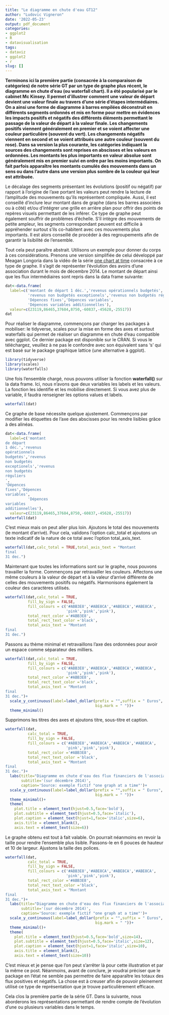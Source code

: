 ```yaml
---
title: "Le diagramme en chute d'eau GT12"
author: "Ludovic Vigneron"
date: '2022-05-23'
output: pdf_document
categories:
- ggplot2
- R
- datavisualisation
tags:
- dataviz
- ggplot2
- r
slug: []
---
```


**Terminons ici la première partie (consacrée à la comparaison de catégories) de notre série GT par un type de graphe plus récent, le diagramme en chute d'eau (ou waterfall chart). Il a été popularisé par le cabinet Mc Kinsey. Il permet d'illustrer comment une valeur de départ devient une valeur finale au travers d'une série d'étapes intermédiaires. On a ainsi une forme de diagramme à barres empilées déconstruit en différents segments ordonnés et mis en forme pour mettre en évidences les impacts positifs et négatifs des différents éléments permettant le passage de la valeur de départ à la valeur finale. Les changements positifs viennent généralement en premier et se voient affecter une couleur particulière (souvent du vert). Les changements négatifs viennent en second et se voient attribués une autre couleur (souvent du rose). Dans sa version la plus courante, les catégories indiquant la sources des changements sont reprises en abscisses et les valeurs en ordonnées. Les montants les plus importants en valeur absolue sont généralement mis en premier suivi en ordre par les moins importants. On fait parfois apparaître les montants cumulés des mouvements dans un sens ou dans l'autre dans une version plus sombre de la couleur qui leur est attribuée.**

Le décalage des segments présentant les évolutions (positif ou négatif) par rapport à l'origine de l'axe portant les valeurs peut rendre la lecture de l'amplitude des mouvements qu'ils représentent compliquée. Aussi, il est conseillé d'inclure leur montant dans de graphe (dans les barres associées ou à côté) et/ou d'intégrer une grille en arrière plan pour offrir des points de repères visuels permettant de les inférer. Ce type de graphe peut également souffrir de problèmes d'échelle. S'il intègre des mouvements de petite ampleur, les segments correspondant peuvent est difficile à appréhender surtout s'ils co-habitent avec ces mouvements plus importants. Il est alors conseillé de procéder à des regroupements afin de garantir la lisibilité de l'ensemble.

Tout cela peut paraître abstrait. Utilisons un exemple pour donner du corps à ces considérations. Prenons une version simplifiée de celui développé par Meagan Longoria dans la vidéo de la série [one chart at time](https://www.youtube.com/watch?v=e8K-mx195tM&t=137s) consacrée à ce type de graphe. Il s'agit de représenter l'évolution des avoirs d'une association durant le mois de décembre 2014. Le montant de départ ainsi que les flux intermédiaires sont repris dans la data frame suivante:

```r
dat<-data.frame(
  label=c('montant de départ 1 déc.','revenus opérationnels budgetés',
          'revenus non budgetés exceptionels','revenus non budgetés réguliers',
          'Dépences fixes','Dépences variables',
          'Dépences variables additionnelles'),
  valeur=c(23119,86465,37684,8750,-60837,-45628,-25517))
dat
```

Pour réaliser le diagramme, commençons par charger les packages à mobiliser: le tidyverse, scales pour la mise en forme des axes et surtout waterfalls qui permet de réaliser un diagramme en chute d'eau compatible avec ggplot. Ce dernier package est disponible sur le CRAN. Si vous le téléchargez, veuillez à ne pas le confondre avec son équivalent sans 's' qui est basé sur le package graphique lattice (une alternative à ggplot).

```r
library(tidyverse)
library(scales)
library(waterfalls)
```

Une fois l'ensemble chargé, nous pouvons utiliser la fonction **waterfall()** sur la data frame. Ici, nous n'avons que deux variables les labels et les valeurs. La fonction les identifie et les mobilise directement. Si vous avez plus de variable, il faudra renseigner les options values et labels.

```r
waterfall(dat)
```

Ce graphe de base nécessite quelque ajustement. Commençons par modifier les étiquettes de l'axe des abscisses pour les rendre lisibles grâce à des alinéas.

```r
dat<-data.frame(
  label=c('montant
de départ
1 déc.','revenus
opérationnels
budgetés','revenus
non budgetés
exceptionels','revenus
non budgetés
réguliers
',
'Dépences
fixes','Dépences
variables',
          'Dépences
variables
additionnelles'),
  valeur=c(23119,86465,37684,8750,-60837,-45628,-25517))
waterfall(dat)
```

C'est mieux mais on peut aller plus loin. Ajoutons le total des mouvements (le montant d'arrivé). Pour cela, validons l'option calc_total et ajoutons un texte indicatif de la nature de ce total avec l'option total_axis_text.

```r
waterfall(dat,calc_total = TRUE,total_axis_text = "Montant
final
31 dec.")
```

Maintenant que toutes les informations sont sur le graphe, nous pouvons travailler la forme. Commençons par retravailler les couleurs. Affectons une même couleurs à la valeur de départ et à la valeur d'arrivé différente de celles des mouvements positifs ou négatifs. Harmonisons également la couleur des caractères utilisés.

```r
waterfall(dat,calc_total = TRUE,
          fill_by_sign = FALSE,
          fill_colours = c('#ABB3E8','#ABE8CA','#ABE8CA','#ABE8CA',
                           'pink','pink','pink'),
          total_rect_color ='#ABB3E8',
          total_rect_text_color ='black',
          total_axis_text = "Montant
final
31 dec.")
```

Passons au thème minimal et retravaillons l'axe des ordonnées pour avoir un espace comme séparateur des milliers.

```r
waterfall(dat,calc_total = TRUE,
          fill_by_sign = FALSE,
          fill_colours = c('#ABB3E8','#ABE8CA','#ABE8CA','#ABE8CA',
                           'pink','pink','pink'),
          total_rect_color ='#ABB3E8',
          total_rect_text_color ='black',
          total_axis_text = "Montant
final
31 dec.")+
  scale_y_continuous(label=label_dollar(prefix = "",suffix = " Euros",
                                        big.mark = " "))+
  theme_minimal()
```

Supprimons les titres des axes et ajoutons titre, sous-titre et caption.

```r
waterfall(dat,
          calc_total = TRUE,
          fill_by_sign = FALSE,
          fill_colours = c('#ABB3E8','#ABE8CA','#ABE8CA','#ABE8CA',
                           'pink','pink','pink'),
          total_rect_color ='#ABB3E8',
          total_rect_text_color ='black',
          total_axis_text = "Montant
final
31 dec.")+
  labs(title="Diagramme en chute d'eau des flux financiers de l'association A",
       subtitle='(sur décembre 2014)',
       caption='Source: exemple fictif "one graph at a time"')+
  scale_y_continuous(label=label_dollar(prefix = "",suffix = " Euros",
                                        big.mark = " "))+
  theme_minimal()+
  theme(
    plot.title = element_text(hjust=0.5,face='bold'),
    plot.subtitle = element_text(hjust=0.5,face='italic'),
    plot.caption = element_text(hjust=1,face='italic',size=6),
    axis.title = element_blank(),
    axis.text = element_text(size=6))
```

Le graphe obtenu est tout à fait valable. On pourrait néanmoins en revoir la taille pour rendre l'ensemble plus lisible. Passons-le en 6 pouces de hauteur et 10 de largeur. Ajustons la taille des polices.

```r
waterfall(dat,
          calc_total = TRUE,
          fill_by_sign = FALSE,
          fill_colours = c('#ABB3E8','#ABE8CA','#ABE8CA','#ABE8CA',
                           'pink','pink','pink'),
          total_rect_color ='#ABB3E8',
          total_rect_text_color ='black',
          total_axis_text = "Montant
final
31 dec.")+
  labs(title="Diagramme en chute d'eau des flux financiers de l'association A",
       subtitle='(sur décembre 2014)',
       caption='Source: exemple fictif "one graph at a time"')+
  scale_y_continuous(label=label_dollar(prefix = "",suffix = " Euros",
                                        big.mark = " "))+
  theme_minimal()+
  theme(
    plot.title = element_text(hjust=0.5,face='bold',size=14),
    plot.subtitle = element_text(hjust=0.5,face='italic',size=12),
    plot.caption = element_text(hjust=1,face='italic',size=10),
    axis.title = element_blank(),
    axis.text = element_text(size=10))
```

C'est mieux et je pense que l'on peut s'arrêter là pour cette illustration et par la même ce post. Néanmoins, avant de conclure, je voudrai préciser que le package en l'état ne semble pas permettre de faire apparaître les totaux des flux positives et négatifs. La chose est à creuser afin de pouvoir pleinement utilisé ce type de représentation que je trouve particulièrement efficace.

Cela clos la première partie de la série GT. Dans la suivante, nous aborderons les représentations permettant de rendre compte de l'évolution d'une ou plusieurs variables dans le temps.

